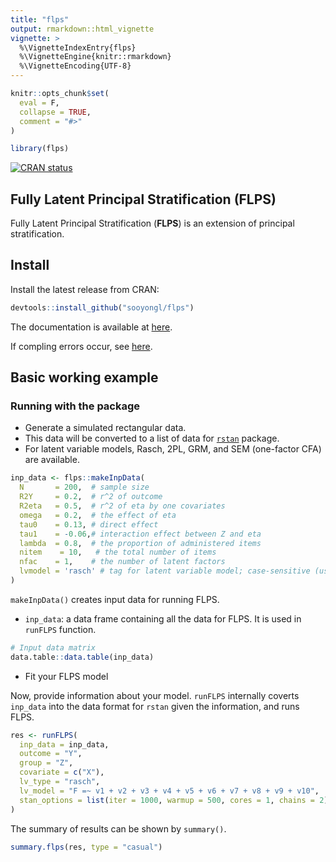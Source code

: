 ```yaml
---
title: "flps"
output: rmarkdown::html_vignette
vignette: >
  %\VignetteIndexEntry{flps}
  %\VignetteEngine{knitr::rmarkdown}
  %\VignetteEncoding{UTF-8}
---
```


```r
knitr::opts_chunk$set(
  eval = F,
  collapse = TRUE,
  comment = "#>"
)
```

```r
library(flps)
```

<!-- badges: start -->
[![CRAN status](https://www.r-pkg.org/badges/version/flps)](https://CRAN.R-project.org/package=flps)
<!-- badges: end -->



## Fully Latent Principal Stratification (FLPS)

Fully Latent Principal Stratification (**FLPS**) is an extension of principal stratification.

## Install

Install the latest release from CRAN:

```r
devtools::install_github("sooyongl/flps")
```

The documentation is available at [here](https://sooyongl.github.io/flps/).

If compling errors occur, see [here](https://github.com/stan-dev/rstan/wiki/Configuring-C---Toolchain-for-Windows#r-42).

## Basic working example

### Running with the package

- Generate a simulated rectangular data.
- This data will be converted to a list of data for [`rstan`](https://github.com/stan-dev/rstan) package.
- For latent variable models, Rasch, 2PL, GRM, and SEM (one-factor CFA) are available.


```r
inp_data <- flps::makeInpData(
  N       = 200,  # sample size
  R2Y     = 0.2,  # r^2 of outcome
  R2eta   = 0.5,  # r^2 of eta by one covariates
  omega   = 0.2,  # the effect of eta
  tau0    = 0.13, # direct effect
  tau1    = -0.06,# interaction effect between Z and eta
  lambda  = 0.8,  # the proportion of administered items
  nitem    = 10,   # the total number of items
  nfac    = 1,    # the number of latent factors
  lvmodel = 'rasch' # tag for latent variable model; case-sensitive (use lower-case letters)
)


```

`makeInpData()` creates input data for running FLPS.

- `inp_data`: a data frame containing all the data for FLPS. It is used in `runFLPS` function.

```r
# Input data matrix
data.table::data.table(inp_data)
```

- Fit your FLPS model

Now, provide information about your model. `runFLPS` internally coverts `inp_data` into the data format for `rstan` given the information, and runs FLPS.

```r
res <- runFLPS(
  inp_data = inp_data,
  outcome = "Y",
  group = "Z",
  covariate = c("X"),
  lv_type = "rasch",
  lv_model = "F =~ v1 + v2 + v3 + v4 + v5 + v6 + v7 + v8 + v9 + v10",
  stan_options = list(iter = 1000, warmup = 500, cores = 1, chains = 2)
)
```


The summary of results can be shown by `summary()`.

```r

summary.flps(res, type = "casual")

```


